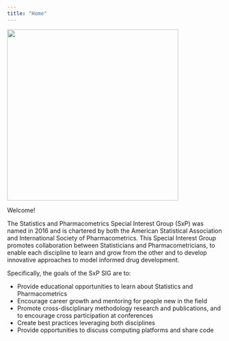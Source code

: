 ```yaml
---
title: "Home"
---
```


![](images/sxplogo.png){fig-align="center" width="400"}

Welcome!

The Statistics and Pharmacometrics Special Interest Group (SxP) was named in 2016 and is chartered by both the American Statistical Association and International Society of Pharmacometrics. This Special Interest Group promotes collaboration between Statisticians and Pharmacometricians, to enable each discipline to learn and grow from the other and to develop innovative approaches to model informed drug development.

Specifically, the goals of the SxP SIG are to:

-   Provide educational opportunities to learn about Statistics and Pharmacometrics
-   Encourage career growth and mentoring for people new in the field
-   Promote cross-disciplinary methodology research and publications, and to encourage cross participation at conferences
-   Create best practices leveraging both disciplines
-   Provide opportunities to discuss computing platforms and share code

